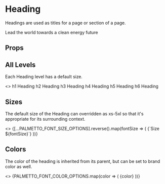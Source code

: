 
<Meta
  title="Components/Heading"
  component={Heading}
/>

# Heading

Headings are used as titles for a page or section of a page.

<Canvas isExpanded>
  <Heading as="h1">
    Lead the world towards a clean energy future
  </Heading>
</Canvas>

## Props


<ArgsTable of={Heading} />

## All Levels

Each Heading level has a default size.

<Canvas>
  <Story name="Levels">
    <>
      <Heading as="h1">h1 Heading</Heading>
      <Heading as="h2">h2 Heading</Heading>
      <Heading as="h3">h3 Heading</Heading>
      <Heading as="h4">h4 Heading</Heading>
      <Heading as="h5">h5 Heading</Heading>
      <Heading as="h6">h6 Heading</Heading>
    </>
  </Story>
</Canvas>

## Sizes

The default size of the Heading can overridden as xs-5xl so that it's appropriate for its surrounding context.

<Canvas>
  <Story name="Sizes">
    <>
      {[...PALMETTO_FONT_SIZE_OPTIONS].reverse().map(fontSize => (
        <Heading size={fontSize} key={uuid()}>
          {`Size ${fontSize}`}
        </Heading>
      ))}
    </>
  </Story>
</Canvas>

## Colors

The color of the heading is inherited from its parent, but can be set to brand color as well.

<Canvas>
  <Story name="Colors">
    <>
      {PALMETTO_FONT_COLOR_OPTIONS.map(color => (
        <Heading color={color} key={uuid()}>
          {color}
        </Heading>
      ))}
    </>
  </Story>
</Canvas>
